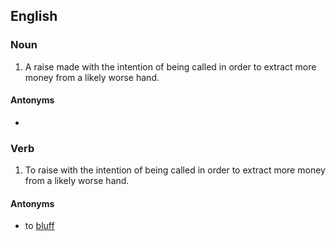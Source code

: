 ==English==

===Noun===
{{en-noun}}

# {{lb|en|poker}} A raise made with the intention of being called in order to extract more money from a likely worse hand.

====Antonyms====
* {{l|en|bluff}}

===Verb===
{{en-verb}}

# {{lb|en|poker}} To raise with the intention of being called in order to extract more money from a likely worse hand.

====Antonyms====
* to [[bluff]]